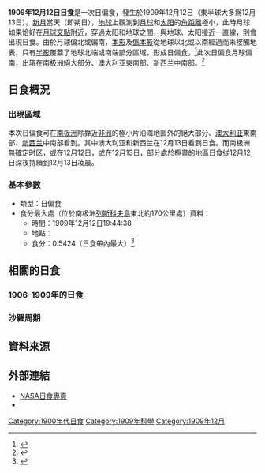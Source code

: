 {{Infobox Solar eclipse
| Year        = 1909
| Month       = 12
| Day         = 12
| Type        = 日偏食
| Image       = SE1909Dec12P.png
| Image size  = 200px
| Image intro = 1909年12月12日日偏食路徑圖
  <!--   日食資料   -->
| Gamma       = -1.2456
| Mag         = 0.5424
| Saros       = 150
| Saros total = 71
| Saros seq   = 11
  <!--     食甚     -->
| Duration    = 
| Location    = [[南极洲|南极洲]][[列斯科夫島_(南極洲)|列斯科夫島]]東北約170公里
| Coords      = {{coord|65.0|S|86.0|E}}
| Width       = 
  <!--   開始時間   -->
| Partial     = 
| Start type  = 
| Centre      = 
| Greatest    = 19:44:38
  <!--     倒數     -->
| hour        = 19
| minute      = 44
| second      = 38
| Duration_s  = 
}}
'''1909年12月12日日食'''是一次日偏食，發生於1909年12月12日（東半球大多爲12月13日）。[[新月|新月]]當天（即朔日），[[地球|地球]]上觀測到[[月球|月球]]和[[太阳|太阳]]的[[角距離|角距離]]極小，此時月球如果恰好在[[月球交點|月球交點]]附近，穿過太阳和地球之間，與地球、太阳接近一直線，則會出現日食。由於月球偏北或偏南，[[本影|本影]]及[[僞本影|僞本影]]從地球以北或以南經過而未接觸地表，只有[[半影|半影]]覆蓋了地球北端或南端部分區域，形成日偏食。<ref name="astron">{{cite web|author=樊忠玉|title=日（月）食|url=http://www.astron.ac.cn/bencandy-51-1630-1.htm|publisher=中国天文科普网|accessdate=2016-04-05|archive-date=2014-09-17|archive-url=https://web.archive.org/web/20140917080048/http://www.astron.ac.cn/bencandy-51-1630-1.htm|dead-url=no}}</ref>此次日偏食月球偏南，出現在南极洲絕大部分、澳大利亚東南部、新西兰中南部。<ref name="NASAGIF">{{cite web|author=Fred Espenak|title=Paritial Solar Eclipse of 1909 Dec 12|url=http://eclipse.gsfc.nasa.gov/SEplot/SEplot1901/SE1909Dec12P.GIF|publisher=NASA Eclipse Web Site|accessdate=2016-04-05|archive-date=2020-10-23|archive-url=https://web.archive.org/web/20201023140217/https://eclipse.gsfc.nasa.gov/SEplot/SEplot1901/SE1909Dec12P.GIF|dead-url=no}}{{en}}</ref>

== 日食概況 ==
=== 出現區域 ===
本次日偏食可在[[南极洲|南极洲]]除靠近[[非洲|非洲]]的極小片沿海地區外的絕大部分、[[澳大利亚|澳大利亚]]東南部、[[新西兰|新西兰]]中南部看到。其中澳大利亚和新西兰在12月13日看到日食。而南极洲無確定[[时区|时区]]，或在12月12日，或在12月13日，部分處於[[極晝|極晝]]的地區日食從12月12日深夜持續到12月13日凌晨。

=== 基本參數 ===
{{NoteUTC}}
* 類型：日偏食
* 食分最大處（位於南极洲[[列斯科夫島_(南極洲)|列斯科夫島]]東北約170公里處）資料：
** 時間：1909年12月12日19:44:38
** 地點：{{coord|65.0|S|86.0|E}}
** 食分：0.5424（日食帶內最大）<ref name="Besselian">{{cite web|author=Fred Espenak|title=Besselian Elements - Paritial Solar Eclipse of 1909 Dec 12|url=http://eclipse.gsfc.nasa.gov/SEsearch/SEdata.php?Ecl=19091212|publisher=NASA Eclipse Web Site|accessdate=2016-04-05|archive-date=2020-10-22|archive-url=https://web.archive.org/web/20201022185400/https://eclipse.gsfc.nasa.gov/SEsearch/SEdata.php?Ecl=19091212|dead-url=no}}{{en}}</ref>

== 相關的日食 ==
=== 1906-1909年的日食 ===
{{Solar eclipse set 1906-1909}}

=== 沙羅周期 ===
{{Solar Saros series 150}}

== 資料來源 ==
{{reflist}}

== 外部連結 ==
{{日食主題}}
* [http://eclipse.gsfc.nasa.gov/solar.html NASA日食專頁]{{Wayback|url=http://eclipse.gsfc.nasa.gov/solar.html |date=20190108200537 }}{{en}}
* {{Partial solar eclipse NASA reference|1901/SE1909Dec12P|19091212}}

{{Solar eclipses
|nature=日偏食
|previous=[[1909年6月17日日食|1909年6月17日日食]]
|natureprevious=全環食
|next=[[1910年5月9日日食|1910年5月9日日食]]
|naturenext=日全食
|previoussamenature=[[1906年8月20日日食|1906年8月20日日食]]
|nextsamenature=[[1910年11月2日日食|1910年11月2日日食]]
}}

{{日食}}

[[Category:1900年代日食|Category:1900年代日食]]
[[Category:1909年科學|Category:1909年科學]]
[[Category:1909年12月|Category:1909年12月]]